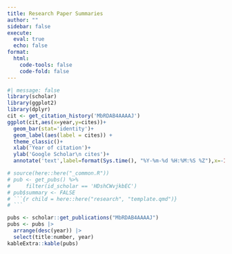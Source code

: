 ```yaml
---
title: Research Paper Summaries
author: ""
sidebar: false
execute: 
  eval: true
  echo: false
format: 
  html:
    code-tools: false
    code-fold: false
---
```


```r
#| message: false
library(scholar)
library(ggplot2)
library(dplyr)
cit <- get_citation_history('MbRDAB4AAAAJ')
ggplot(cit,aes(x=year,y=cites))+
  geom_bar(stat='identity')+
  geom_label(aes(label = cites)) +
  theme_classic()+
  xlab('Year of citation')+
  ylab('Google Scholar\n cites')+
  annotate('text',label=format(Sys.time(), "%Y-%m-%d %H:%M:%S %Z"),x=-Inf,y=Inf,vjust=1.5,hjust=-0.05,size=3,colour='gray')
```

```r
# source(here::here("_common.R"))
# pub <- get_pubs() %>% 
#     filter(id_scholar == 'HDshCWvjkbEC')
# pub$summary <- FALSE
# ```{r child = here::here("research", "template.qmd")}
# ```
```

```r
pubs <- scholar::get_publications("MbRDAB4AAAAJ") 
pubs <- pubs |> 
  arrange(desc(year)) |> 
  select(title:number, year)
kableExtra::kable(pubs)
```
